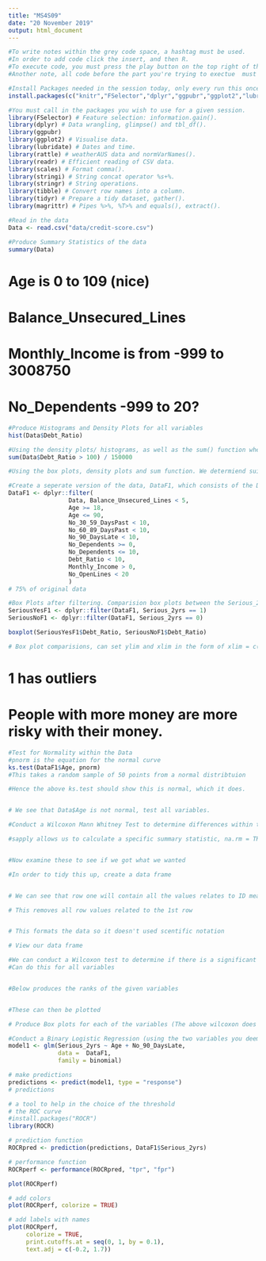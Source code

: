 ```yaml
---
title: "MS4S09"
date: "20 November 2019"
output: html_document
---
```

```r
#To write notes within the grey code space, a hashtag must be used.
#In order to add code click the insert, and then R.
#To execute code, you must press the play button on the top right of the grey space. 
#Another note, all code before the part you're trying to exectue  must have also been executed. If you have done this the "Run all above Chunks" button next to the play button will do this quickly
```


```r
#Install Packages needed in the session today, only every run this once. After completed, comment out the code so it doesn't execute again.
install.packages(c("knitr","FSelector","dplyr","ggpubr","ggplot2","lubridate","rattle","readr","scales","stringi","stringr","tibble","tidyr","magrittr","ROCR"))
```


```r
#You must call in the packages you wish to use for a given session.
library(FSelector) # Feature selection: information.gain().
library(dplyr) # Data wrangling, glimpse() and tbl_df().
library(ggpubr)
library(ggplot2) # Visualise data.
library(lubridate) # Dates and time.
library(rattle) # weatherAUS data and normVarNames().
library(readr) # Efficient reading of CSV data.
library(scales) # Format comma().
library(stringi) # String concat operator %s+%.
library(stringr) # String operations.
library(tibble) # Convert row names into a column.
library(tidyr) # Prepare a tidy dataset, gather().
library(magrittr) # Pipes %>%, %T>% and equals(), extract().
```


```r
#Read in the data
Data <- read.csv("data/credit-score.csv")
```


```r
#Produce Summary Statistics of the data
summary(Data)
```
# Age is 0 to 109 (nice)
# Balance_Unsecured_Lines
# Monthly_Income is from -999 to 3008750
# No_Dependents -999 to 20?


```r
#Produce Histograms and Density Plots for all variables
hist(Data$Debt_Ratio)
```


```r
#Using the density plots/ histograms, as well as the sum() function when needed, determine suitable cut off points for outliers
sum(Data$Debt_Ratio > 100) / 150000

```


```r
#Using the box plots, density plots and sum function. We determiend suitable cut offs. Depending on whether there was many samples we loose, and if it makes logical sense to include certain values. 

```



```r
#Create a seperate version of the data, DataF1, which consists of the Data filtered to removed outliers and missing values
DataF1 <- dplyr::filter(
                 Data, Balance_Unsecured_Lines < 5,
                 Age >= 18,
                 Age <= 90,
                 No_30_59_DaysPast < 10,
                 No_60_89_DaysPast < 10,
                 No_90_DaysLate < 10,
                 No_Dependents >= 0,
                 No_Dependents <= 10,
                 Debt_Ratio < 10,
                 Monthly_Income > 0,
                 No_OpenLines < 20
                 )
# 75% of original data
```


```r
#Box Plots after filtering. Comparision box plots between the Serious_2yrs variable. identifying significant variables
SeriousYesF1 <- dplyr::filter(DataF1, Serious_2yrs == 1)
SeriousNoF1 <- dplyr::filter(DataF1, Serious_2yrs == 0)

boxplot(SeriousYesF1$Debt_Ratio, SeriousNoF1$Debt_Ratio)

# Box plot comparisions, can set ylim and xlim in the form of xlim = c(min,max)

```
# 1 has outliers
# People with more money are more risky with their money.

```r
#Test for Normality within the Data
#pnorm is the equation for the normal curve
ks.test(DataF1$Age, pnorm)
#This takes a random sample of 50 points from a normal distribtuion

#Hence the above ks.test should show this is normal, which it does.


# We see that Data$Age is not normal, test all variables.

```


```r
#Conduct a Wilcoxon Mann Whitney Test to determine differences within the means and medians of the data. 

#sapply allows us to calculate a specific summary statistic, na.rm = TRUE means remove NA values


#Now examine these to see if we got what we wanted


```



```r
#In order to tidy this up, create a data frame


# We can see that row one will contain all the values relates to ID mean and median, which we do not want

# This removes all row values related to the 1st row 


# This formats the data so it doesn't used scentific notation

# View our data frame
```



```r
#We can conduct a Wilcoxon test to determine if there is a significant difference between the medians of the two groups of Serious_2yrs
#Can do this for all variables


#Below produces the ranks of the given variables


#These can then be plotted

```

```r
# Produce Box plots for each of the variables (The above wilcoxon does not necessarily need to be completed for this)
```



```r
#Conduct a Binary Logistic Regression (using the two variables you deem most important)
model1 <- glm(Serious_2yrs ~ Age + No_90_DaysLate,
              data =  DataF1,
              family = binomial)

```
```r
# make predictions
predictions <- predict(model1, type = "response")
# predictions
```

```r
# a tool to help in the choice of the threshold
# the ROC curve
#install.packages("ROCR")
library(ROCR)
```

```r
# prediction function
ROCRpred <- prediction(predictions, DataF1$Serious_2yrs)

# performance function
ROCRperf <- performance(ROCRpred, "tpr", "fpr")

plot(ROCRperf)

# add colors
plot(ROCRperf, colorize = TRUE)

# add labels with names
plot(ROCRperf,
     colorize = TRUE,
     print.cutoffs.at = seq(0, 1, by = 0.1),
     text.adj = c(-0.2, 1.7))
```